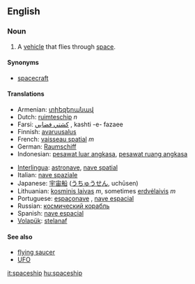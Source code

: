 ==English==

===Noun===
{{en-noun}}

# A [[vehicle]] that flies through [[space]].

====Synonyms====
* [[spacecraft]]

====Translations====
{{top}}
* Armenian: [[տիեզերանավ]]
*Dutch: [[ruimteschip]] ''n''
*Farsi: [[كشتي فضايي]] , kashti -e- fazaee
*Finnish: [[avaruusalus]]
*French: [[vaisseau spatial]] ''m''
*German: [[Raumschiff]] 
*Indonesian: [[pesawat luar angkasa]], [[pesawat ruang angkasa]]
{{mid}}
*[[Interlingua]]: [[astronave]], [[nave spatial]] 
*Italian: [[nave spaziale]] 
*Japanese: [[宇宙船]] ([[うちゅうせん]], uchūsen)
*Lithuanian: [[kosminis laivas]] ''m'', sometimes [[erdvėlaivis]] ''m''
*Portuguese: [[espaçonave]] {{f}}, [[nave espacial]] 
* Russian: [[космический корабль]] {{m}}
*Spanish: [[nave espacial]] 
*[[Volapük]]: [[stelanaf]]
{{bottom}}

====See also====
*[[flying saucer]]
*[[UFO]]

[[it:spaceship]]
[[hu:spaceship]]